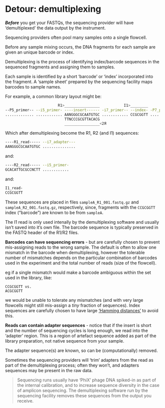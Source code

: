 # Detour: demultiplexing {-}

***Before***  you get your FASTQs, the sequencing provider will have 'demultiplexed' the data output by the instrument.

Sequencing providers often pool many samples onto a single flowcell.

Before any sample mixing occurs, the DNA fragments for each sample are given an unique barcode or index.

Demultiplexing is the process of identifying index/barcode sequences in the sequenced fragments and assigning them to samples.

Each sample is identified by a short 'barcode' or 'index' incorporated into the fragment. 
A 'sample sheet' prepared by the sequencing facility maps barcodes to sample names.

For example, a common library layout might be:

```bash
                        R1>________________           I1>________
--P5_primer-- --i5_primer- ----insert------ -i7_primer-- --index- -P7_primer--
............. ............ AANGGGCGCAATGTGC ............ CCGCGGTT ............
                           TTNCCCGCGTTACACG
                           ________________<2Я
```

Which after demultiplexing become the R1, R2 (and I1) sequences:

```bash
----R1_read----- --i7_adapter---
AANGGGCGCAATGTGC ...............
```

and:

```bash
----R2_read----- --i5_primer- 
GCACATTGCGCCNCTT ............
```

and:

```bash
I1_read-
CCGCGGTT
```

These sequences are placed in files `sampleA_R1_001.fastq.gz` and `sampleA_R2_001.fastq.gz`, respectively, 
since, fragments with the `CCGCGGTT` index ("barcode") are known to be from `sampleA`.

The I1 read is only used intenally by the demultiplexing software and usually isn't saved into it's own file.
The barcode sequence is typically preserved in the FASTQ header of the R1/R2 files.

**Barcodes can have sequencing errors** - but are carefully chosen to prevent mis-assigning reads to the wrong sample.
The default is often to allow one mismatch in the barcode when demultiplexing, 
however the tolerable number of mismatches depends on the particular combination of barcodes used in the experiment 
and the total number of reads (size of the flowcell).

eg if a single mismatch would make a barcode ambiguous within the set used in the library, like:
```
CCGCGGTT vs.
ACGCGGTT
```
we would be unable to tolerate any mismatches (and with very large flowcells might still mis-assign a _tiny_ fraction of sequences). 
Index sequences are carefully chosen to have large ['Hamming distances'](https://en.wikipedia.org/wiki/Hamming_distance) to avoid this.

**Reads can contain adapter sequences** - notice that if the insert is short and the number of sequencing 
cycles is long enough, we read into the 'adapter' region. 
This is a region of artefact sequence added as part of the library preparation, not native sequence from your sample.

The adapter sequence(s) are known, so can be (computationally) removed.

Sometimes the sequencing providers will 'trim' adapters from the read as part of the demultiplexing process; 
often they won't, and adapters sequences may be present in the raw data.

> Sequencing runs usually have 'PhiX' phage DNA spiked-in as part of the internal calibration, and to increase sequence diversity 
> in the case of amplicon sequencing. 
> The demultiplexing software run by the sequencing facility removes these sequences from the output you receive.
